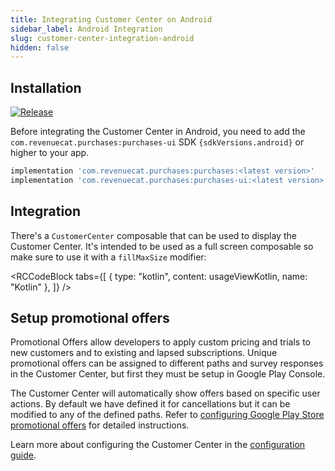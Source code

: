 ```yaml
---
title: Integrating Customer Center on Android
sidebar_label: Android Integration
slug: customer-center-integration-android
hidden: false
---
```


## Installation

[![Release](https://img.shields.io/github/release/RevenueCat/purchases-android.svg?style=flat)](https://github.com/RevenueCat/purchases-android/releases)

Before integrating the Customer Center in Android, you need to add the `com.revenuecat.purchases:purchases-ui` SDK <code>{sdkVersions.android}</code> or higher to your app.

```groovy build.gradle
implementation 'com.revenuecat.purchases:purchases:<latest version>'
implementation 'com.revenuecat.purchases:purchases-ui:<latest version>'
```

## Integration
There's a `CustomerCenter` composable that can be used to display the Customer Center. It's intended to be used as a full screen composable so make sure to use it with a `fillMaxSize` modifier:


<RCCodeBlock
  tabs={[
    { type: "kotlin", content: usageViewKotlin, name: "Kotlin" },
  ]}
/>

## Setup promotional offers

Promotional Offers allow developers to apply custom pricing and trials to new customers and to existing and lapsed subscriptions. Unique promotional offers can be assigned to different paths and survey responses in the Customer Center, but first they must be setup in Google Play Console.

The Customer Center will automatically show offers based on specific user actions. By default we have defined it for cancellations but it can be modified to any of the defined paths. Refer to [configuring Google Play Store promotional offers](/tools/customer-center/customer-center-promo-offers-google) for detailed instructions.

Learn more about configuring the Customer Center in the [configuration guide](/tools/customer-center/customer-center-configuration).

